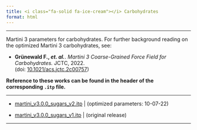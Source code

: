```yaml
---
title: <i class="fa-solid fa-ice-cream"></i> Carbohydrates
format: html
---
```


<hr>

Martini 3 parameters for carbohydrates. For further background reading on the optimized Martini 3 carbohydrates, see:

- **Grünewald F., *et. al.***. *Martini 3 Coarse-Grained Force Field for Carbohydrates.* JCTC, 2022. <br>(doi: [10.1021/acs.jctc.2c00757](https://doi.org/10.1021/acs.jctc.2c00757))

**Reference to these works can be found in the header of the corresponding `.itp` file.**

<hr>

- [martini_v3.0.0_sugars_v2.itp](https://martini-library.s3.us-east-2.amazonaws.com/ff_parameters/martini3/martini_v3.0.0_sugars_v2.itp) | (optimized parameters: 10-07-22)

- [martini_v3.0.0_sugars_v1.itp](https://martini-library.s3.us-east-2.amazonaws.com/ff_parameters/martini3/martini_v3.0.0_sugars_v1.itp) | (original release)

<hr>




